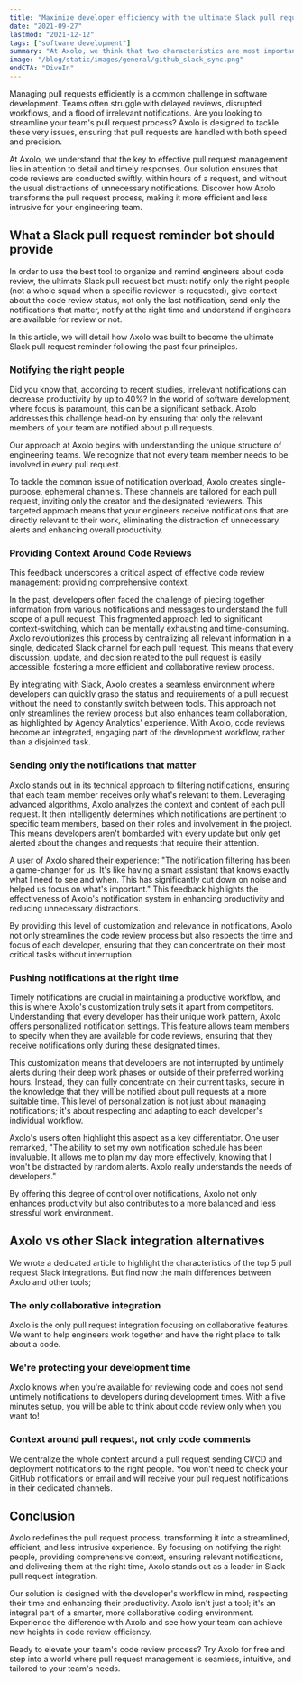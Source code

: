 ```yaml
---
title: "Maximize developer efficiency with the ultimate Slack pull request reminder bot"
date: "2021-09-27"
lastmod: "2021-12-12"
tags: ["software development"]
summary: "At Axolo, we think that two characteristics are most important for handling pull requests: attention and speed. A great code review should be done within a few hours after a request and be thoroughly processed. "
image: "/blog/static/images/general/github_slack_sync.png"
endCTA: "DiveIn"
---
```


Managing pull requests efficiently is a common challenge in software development. Teams often struggle with delayed reviews, disrupted workflows, and a flood of irrelevant notifications. Are you looking to streamline your team's pull request process? Axolo is designed to tackle these very issues, ensuring that pull requests are handled with both speed and precision.

At Axolo, we understand that the key to effective pull request management lies in attention to detail and timely responses. Our solution ensures that code reviews are conducted swiftly, within hours of a request, and without the usual distractions of unnecessary notifications. Discover how Axolo transforms the pull request process, making it more efficient and less intrusive for your engineering team.

<ImageContainer
  alt="axolo-glasses"
  src="/blog/static/images/ultimate-bot/axolo-glasses.png"
  classNameDiv="mx-10 lg:mx-20"
  classNameImage=""
  width={1024}
  height={1024}
/>

## What a Slack pull request reminder bot should provide

In order to use the best tool to organize and remind engineers about code review, the ultimate Slack pull request bot must:
notify only the right people (not a whole squad when a specific reviewer is requested),
give context about the code review status, not only the last notification,
send only the notifications that matter,
notify at the right time and understand if engineers are available for review or not.

In this article, we will detail how Axolo was built to become the ultimate Slack pull request reminder following the past four principles.

<CTABanner type="learn" />

### Notifying the right people

Did you know that, according to recent studies, irrelevant notifications can decrease productivity by up to 40%? In the world of software development, where focus is paramount, this can be a significant setback. Axolo addresses this challenge head-on by ensuring that only the relevant members of your team are notified about pull requests.

Our approach at Axolo begins with understanding the unique structure of engineering teams. We recognize that not every team member needs to be involved in every pull request.

To tackle the common issue of notification overload, Axolo creates single-purpose, ephemeral channels. These channels are tailored for each pull request, inviting only the creator and the designated reviewers. This targeted approach means that your engineers receive notifications that are directly relevant to their work, eliminating the distraction of unnecessary alerts and enhancing overall productivity.

<ImageContainer
  src="https://axolo.s3.eu-west-3.amazonaws.com/communication/landing/axolo_way.png"
  alt="The Axolo way: subscribe to GitHub pull requests in Slack"
  classNameDiv="!mx-4 bg-white"
  classNameImage=""
  width={1200}
  height={480}
/>

### Providing Context Around Code Reviews

This feedback underscores a critical aspect of effective code review management: providing comprehensive context.

In the past, developers often faced the challenge of piecing together information from various notifications and messages to understand the full scope of a pull request. This fragmented approach led to significant context-switching, which can be mentally exhausting and time-consuming. Axolo revolutionizes this process by centralizing all relevant information in a single, dedicated Slack channel for each pull request. This means that every discussion, update, and decision related to the pull request is easily accessible, fostering a more efficient and collaborative review process.

<Callout
  title="Code reviews used to feel like a chore, but now, with the open communication facilitated by Slack and Axolo, we have created a more collaborative environment for each pull request."
  subtitle="Blake Acheson, CTO and co-founder of Agency Analytics"
/>

By integrating with Slack, Axolo creates a seamless environment where developers can quickly grasp the status and requirements of a pull request without the need to constantly switch between tools. This approach not only streamlines the review process but also enhances team collaboration, as highlighted by Agency Analytics' experience. With Axolo, code reviews become an integrated, engaging part of the development workflow, rather than a disjointed task.

### Sending only the notifications that matter

Axolo stands out in its technical approach to filtering notifications, ensuring that each team member receives only what's relevant to them. Leveraging advanced algorithms, Axolo analyzes the context and content of each pull request. It then intelligently determines which notifications are pertinent to specific team members, based on their roles and involvement in the project. This means developers aren't bombarded with every update but only get alerted about the changes and requests that require their attention.

A user of Axolo shared their experience: "The notification filtering has been a game-changer for us. It's like having a smart assistant that knows exactly what I need to see and when. This has significantly cut down on noise and helped us focus on what's important." This feedback highlights the effectiveness of Axolo's notification system in enhancing productivity and reducing unnecessary distractions.

By providing this level of customization and relevance in notifications, Axolo not only streamlines the code review process but also respects the time and focus of each developer, ensuring that they can concentrate on their most critical tasks without interruption.

<ImageContainer
  alt="axolotl-dev"
  src="/blog/static/images/ultimate-bot/axolotl-dev.png"
  classNameDiv="mx-10 lg:mx-20"
  classNameImage=""
  width={1024}
  height={1024}
/>

### Pushing notifications at the right time

Timely notifications are crucial in maintaining a productive workflow, and this is where Axolo's customization truly sets it apart from competitors. Understanding that every developer has their unique work pattern, Axolo offers personalized notification settings. This feature allows team members to specify when they are available for code reviews, ensuring that they receive notifications only during these designated times.

This customization means that developers are not interrupted by untimely alerts during their deep work phases or outside of their preferred working hours. Instead, they can fully concentrate on their current tasks, secure in the knowledge that they will be notified about pull requests at a more suitable time. This level of personalization is not just about managing notifications; it's about respecting and adapting to each developer's individual workflow.

Axolo's users often highlight this aspect as a key differentiator. One user remarked, "The ability to set my own notification schedule has been invaluable. It allows me to plan my day more effectively, knowing that I won't be distracted by random alerts. Axolo really understands the needs of developers."

By offering this degree of control over notifications, Axolo not only enhances productivity but also contributes to a more balanced and less stressful work environment.

<UserReview />

## Axolo vs other Slack integration alternatives

We wrote a dedicated article to highlight the characteristics of the top 5 pull request Slack integrations. But find now the main differences between Axolo and other tools;

### The only collaborative integration

Axolo is the only pull request integration focusing on collaborative features. We want to help engineers work together and have the right place to talk about a code.

### We're protecting your development time

Axolo knows when you're available for reviewing code and does not send untimely notifications to developers during development times. With a five minutes setup, you will be able to think about code review only when you want to!

### Context around pull request, not only code comments

We centralize the whole context around a pull request sending CI/CD and deployment notifications to the right people. You won't need to check your GitHub notifications or email and will receive your pull request notifications in their dedicated channels.

<CTABanner type="try" />

## Conclusion

Axolo redefines the pull request process, transforming it into a streamlined, efficient, and less intrusive experience. By focusing on notifying the right people, providing comprehensive context, ensuring relevant notifications, and delivering them at the right time, Axolo stands out as a leader in Slack pull request integration.

Our solution is designed with the developer's workflow in mind, respecting their time and enhancing their productivity. Axolo isn't just a tool; it's an integral part of a smarter, more collaborative coding environment. Experience the difference with Axolo and see how your team can achieve new heights in code review efficiency.

Ready to elevate your team's code review process? Try Axolo for free and step into a world where pull request management is seamless, intuitive, and tailored to your team's needs.
